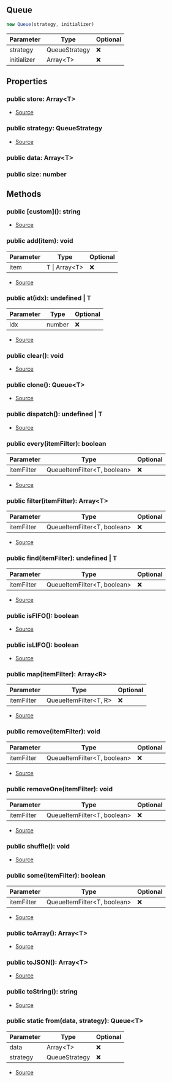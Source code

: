 ## Queue


```typescript
new Queue(strategy, initializer)
```
| Parameter | Type | Optional |
| ----------- | ----------- | ----------- |
| strategy | QueueStrategy | ❌ |
| initializer | Array\<T> | ❌ |


## Properties
### public store: Array\<T>
- [Source](https://github.com/Androz2091/discord-player/blob/97a849a/packages/utils/src/Queue.ts#L8)
### public strategy: QueueStrategy
- [Source](https://github.com/Androz2091/discord-player/blob/97a849a/packages/utils/src/Queue.ts#L9)
### public data: Array\<T>

### public size: number


## Methods
### public \[custom](): string
- [Source](https://github.com/Androz2091/discord-player/blob/97a849a/packages/utils/src/Queue.ts#L123)
### public add(item): void
| Parameter | Type | Optional |
| ----------- | ----------- | ----------- |
| item | T \| Array\<T> | ❌ |


- [Source](https://github.com/Androz2091/discord-player/blob/97a849a/packages/utils/src/Queue.ts#L36)
### public at(idx): undefined \| T
| Parameter | Type | Optional |
| ----------- | ----------- | ----------- |
| idx | number | ❌ |


- [Source](https://github.com/Androz2091/discord-player/blob/97a849a/packages/utils/src/Queue.ts#L94)
### public clear(): void
- [Source](https://github.com/Androz2091/discord-player/blob/97a849a/packages/utils/src/Queue.ts#L52)
### public clone(): Queue\<T>
- [Source](https://github.com/Androz2091/discord-player/blob/97a849a/packages/utils/src/Queue.ts#L103)
### public dispatch(): undefined \| T
- [Source](https://github.com/Androz2091/discord-player/blob/97a849a/packages/utils/src/Queue.ts#L99)
### public every(itemFilter): boolean
| Parameter | Type | Optional |
| ----------- | ----------- | ----------- |
| itemFilter | QueueItemFilter\<T, boolean> | ❌ |


- [Source](https://github.com/Androz2091/discord-player/blob/97a849a/packages/utils/src/Queue.ts#L85)
### public filter(itemFilter): Array\<T>
| Parameter | Type | Optional |
| ----------- | ----------- | ----------- |
| itemFilter | QueueItemFilter\<T, boolean> | ❌ |


- [Source](https://github.com/Androz2091/discord-player/blob/97a849a/packages/utils/src/Queue.ts#L77)
### public find(itemFilter): undefined \| T
| Parameter | Type | Optional |
| ----------- | ----------- | ----------- |
| itemFilter | QueueItemFilter\<T, boolean> | ❌ |


- [Source](https://github.com/Androz2091/discord-player/blob/97a849a/packages/utils/src/Queue.ts#L73)
### public isFIFO(): boolean
- [Source](https://github.com/Androz2091/discord-player/blob/97a849a/packages/utils/src/Queue.ts#L28)
### public isLIFO(): boolean
- [Source](https://github.com/Androz2091/discord-player/blob/97a849a/packages/utils/src/Queue.ts#L32)
### public map(itemFilter): Array\<R>
| Parameter | Type | Optional |
| ----------- | ----------- | ----------- |
| itemFilter | QueueItemFilter\<T, R> | ❌ |


- [Source](https://github.com/Androz2091/discord-player/blob/97a849a/packages/utils/src/Queue.ts#L89)
### public remove(itemFilter): void
| Parameter | Type | Optional |
| ----------- | ----------- | ----------- |
| itemFilter | QueueItemFilter\<T, boolean> | ❌ |


- [Source](https://github.com/Androz2091/discord-player/blob/97a849a/packages/utils/src/Queue.ts#L63)
### public removeOne(itemFilter): void
| Parameter | Type | Optional |
| ----------- | ----------- | ----------- |
| itemFilter | QueueItemFilter\<T, boolean> | ❌ |


- [Source](https://github.com/Androz2091/discord-player/blob/97a849a/packages/utils/src/Queue.ts#L68)
### public shuffle(): void
- [Source](https://github.com/Androz2091/discord-player/blob/97a849a/packages/utils/src/Queue.ts#L56)
### public some(itemFilter): boolean
| Parameter | Type | Optional |
| ----------- | ----------- | ----------- |
| itemFilter | QueueItemFilter\<T, boolean> | ❌ |


- [Source](https://github.com/Androz2091/discord-player/blob/97a849a/packages/utils/src/Queue.ts#L81)
### public toArray(): Array\<T>
- [Source](https://github.com/Androz2091/discord-player/blob/97a849a/packages/utils/src/Queue.ts#L115)
### public toJSON(): Array\<T>
- [Source](https://github.com/Androz2091/discord-player/blob/97a849a/packages/utils/src/Queue.ts#L119)
### public toString(): string
- [Source](https://github.com/Androz2091/discord-player/blob/97a849a/packages/utils/src/Queue.ts#L111)
### public static from(data, strategy): Queue\<T>
| Parameter | Type | Optional |
| ----------- | ----------- | ----------- |
| data | Array\<T> | ❌ |
| strategy | QueueStrategy | ❌ |


- [Source](https://github.com/Androz2091/discord-player/blob/97a849a/packages/utils/src/Queue.ts#L24)